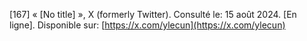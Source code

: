 \[167\]	« \[No title\] », X (formerly Twitter). Consulté le: 15 août 2024\. \[En ligne\]. Disponible sur: [https://x.com/ylecun](https://x.com/ylecun)